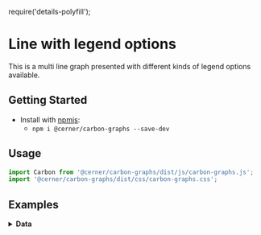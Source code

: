 require('details-polyfill');

# Line with legend options

This is a multi line graph presented with different kinds of legend options available.

## Getting Started

- Install with [npmjs](https://www.npmjs.com):
  - `npm i @cerner/carbon-graphs --save-dev`

## Usage
```js
import Carbon from '@cerner/carbon-graphs/dist/js/carbon-graphs.js';
import '@cerner/carbon-graphs/dist/css/carbon-graphs.css';
```

## Examples
<LineGraph />

<details>
<summary style={{fontSize: 24 }}>
<b>Data</b>
</summary>

### Graph Config object
<GraphConfig />

### Data object

#### Dataset 1
<DataObject1 />

#### Dataset 2
<DataObject2 />

#### Dataset 3
<DataObject3 />
</details>
